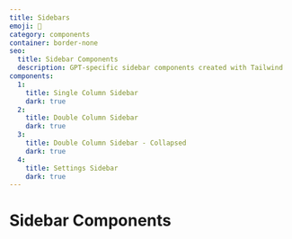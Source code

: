 ```yaml
---
title: Sidebars
emoji: 🍫
category: components
container: border-none
seo:
  title: Sidebar Components
  description: GPT-specific sidebar components created with Tailwind
components:
  1:
    title: Single Column Sidebar
    dark: true
  2:
    title: Double Column Sidebar
    dark: true
  3:
    title: Double Column Sidebar - Collapsed
    dark: true
  4:
    title: Settings Sidebar
    dark: true
---
```


# Sidebar Components

<ComponentsList
  componentsData={componentsData}
  componentContainer={componentContainer}
/>
